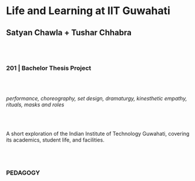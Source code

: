 # Life and Learning at IIT Guwahati
## Satyan Chawla + Tushar Chhabra

<br/><br/>

### 201 | Bachelor Thesis Project

<br/><br/>

*performance, choreography,  set design, dramaturgy, kinesthetic empathy, rituals, masks and roles*

<br/><br/>

A short exploration of the Indian Institute of Technology Guwahati, covering its academics, student life, and facilities.

<br/><br/>

### PEDAGOGY
